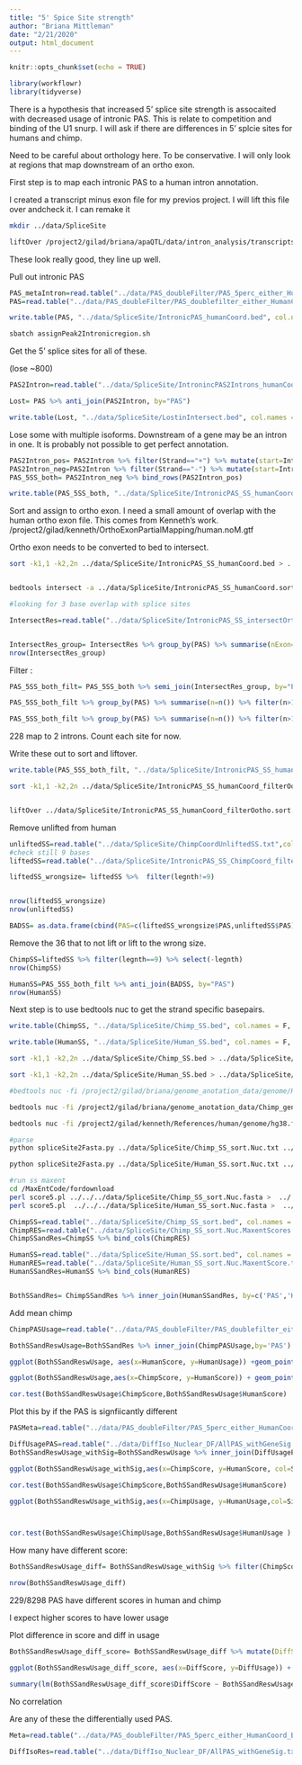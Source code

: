 ```yaml
---
title: "5' Spice Site strength"
author: "Briana Mittleman"
date: "2/21/2020"
output: html_document
---
```


```r
knitr::opts_chunk$set(echo = TRUE)
```


```r
library(workflowr)
library(tidyverse)
```

There is a hypothesis that increased 5' splice site strength is assocaited with decreased usage of intronic PAS. This is relate to competition and binding of the U1 snurp. I will ask if there are differences in 5' splcie sites for humans and chimp. 

Need to be careful about orthology here. To be conservative. I will only look at regions that map downstream of an ortho exon. 

First step is to map each intronic PAS to a human intron annotation.



I created a transcript minus exon file for my previos project. I will lift this file over andcheck it. I can remake it 

```bash
mkdir ../data/SpliceSite  

liftOver /project2/gilad/briana/apaQTL/data/intron_analysis/transcriptsMinusExons.sort.bed  ../data/liftover_files/hg19ToHg38.over.chain.gz ../data/SpliceSite/transcriptMinusexon_hg38.bed ../data/SpliceSite/UnliftedIntron.bed 

```

These look really good, they line up well.  


Pull out intronic PAS  
```r
PAS_metaIntron=read.table("../data/PAS_doubleFilter/PAS_5perc_either_HumanCoord_BothUsage_meta_doubleFilter.txt", header = T, stringsAsFactors = F) %>% filter(loc=="intron")
PAS=read.table("../data/PAS_doubleFilter/PAS_doublefilter_either_HumanCoordHummanUsage.bed", col.names = c("chr", "start", "end", "PAS", "score", "strand"),stringsAsFactors = F) %>% semi_join(PAS_metaIntron, by="PAS")

write.table(PAS, "../data/SpliceSite/IntronicPAS_humanCoord.bed", col.names = F, row.names = F, quote = F, sep="\t")
```


```bash
sbatch assignPeak2Intronicregion.sh
```

Get the 5' splice sites for all of these.  

(lose ~800)



```r
PAS2Intron=read.table("../data/SpliceSite/IntronincPAS2Introns_humanCoord.bed",col.names = c("IntronChr", "IntronStart", "IntronEnd", "Gene", "Score", "Strand", "PASChr", "PASStart","PASEnd", "PAS", "humanUsage", "passtrand"),stringsAsFactors = F)

Lost= PAS %>% anti_join(PAS2Intron, by="PAS")

write.table(Lost, "../data/SpliceSite/LostinIntersect.bed", col.names = F, row.names = F, quote =F, sep = "\t")

```



Lose some with multiple isoforms. Downstream of a gene may be an intron in one. It is probably not possible to get perfect annotation.  


```r
PAS2Intron_pos= PAS2Intron %>% filter(Strand=="+") %>% mutate(start=IntronStart-3, end= IntronStart +6) %>% select(IntronChr, start,end, PAS,humanUsage, Strand)
PAS2Intron_neg=PAS2Intron %>% filter(Strand=="-") %>% mutate(start=IntronEnd-6, end= IntronEnd +3) %>% select(IntronChr, start,end, PAS,humanUsage, Strand)
PAS_5SS_both= PAS2Intron_neg %>% bind_rows(PAS2Intron_pos)

write.table(PAS_5SS_both, "../data/SpliceSite/IntronicPAS_SS_humanCoord.bed", col.names = F, row.names = F, quote=F, sep="\t")
```

Sort and assign to ortho exon. I need a small amount of overlap with the human ortho exon file. This comes from Kenneth's work.  /project2/gilad/kenneth/OrthoExonPartialMapping/human.noM.gtf

Ortho exon needs to be converted to bed to intersect.  

```bash
sort -k1,1 -k2,2n ../data/SpliceSite/IntronicPAS_SS_humanCoord.bed > ../data/SpliceSite/IntronicPAS_SS_humanCoord.sort.bed 


bedtools intersect -a ../data/SpliceSite/IntronicPAS_SS_humanCoord.sort.bed  -b /project2/gilad/kenneth/OrthoExonPartialMapping/human.noM.gtf -s -wao > ../data/SpliceSite/IntronicPAS_SS_intersectOrthoExon.txt

#looking for 3 base overlap with splice sites  

```

```r
IntersectRes=read.table("../data/SpliceSite/IntronicPAS_SS_intersectOrthoExon.txt",stringsAsFactors = F,sep="\t", col.names = c("chr",'ssstart','ssend','PAS', 'humanusage','passtrand', 'file', 'loc','exonchr', 'enonstart','exonend', 'score', 'strand', 'score2', 'geneinfo', 'overlap')) %>% filter(overlap==3)


IntersectRes_group= IntersectRes %>% group_by(PAS) %>% summarise(nExon=n())
nrow(IntersectRes_group)
```




Filter :  


```r
PAS_5SS_both_filt= PAS_5SS_both %>% semi_join(IntersectRes_group, by="PAS") 

PAS_5SS_both_filt %>% group_by(PAS) %>% summarise(n=n()) %>% filter(n>1)

PAS_5SS_both_filt %>% group_by(PAS) %>% summarise(n=n()) %>% filter(n>1) %>% nrow()
```
228 map to 2 introns. Count each site for now.  


Write these out to sort and liftover.
```r
write.table(PAS_5SS_both_filt, "../data/SpliceSite/IntronicPAS_SS_humanCoord_filterOotho.bed", col.names = F, row.names = F, quote = F, sep="\t")
```

```bash
sort -k1,1 -k2,2n ../data/SpliceSite/IntronicPAS_SS_humanCoord_filterOotho.bed > ../data/SpliceSite/IntronicPAS_SS_humanCoord_filterOotho.sort.bed


liftOver ../data/SpliceSite/IntronicPAS_SS_humanCoord_filterOotho.sort.bed ../data/chainFiles/hg38ToPanTro6.over.chain ../data/SpliceSite/IntronicPAS_SS_ChimpCoord_filterOotho.sort.bed ../data/SpliceSite/ChimpCoordUnliftedSS.txt 
```


Remove unlifted from human

```r
unliftedSS=read.table("../data/SpliceSite/ChimpCoordUnliftedSS.txt",col.names = c("chr", 'start','end','PAS', 'humanscore', 'strand'), stringsAsFactors = F)
#check still 9 bases
liftedSS=read.table("../data/SpliceSite/IntronicPAS_SS_ChimpCoord_filterOotho.sort.bed",col.names = c("chr", 'start','end','PAS', 'humanscore', 'strand'), stringsAsFactors = F) %>% mutate(legnth=end-start) 

liftedSS_wrongsize= liftedSS %>%  filter(legnth!=9)


nrow(liftedSS_wrongsize)
nrow(unliftedSS)

BADSS= as.data.frame(cbind(PAS=c(liftedSS_wrongsize$PAS,unliftedSS$PAS)))
```
Remove the 36 that to not lift or lift to the wrong size. 

```r
ChimpSS=liftedSS %>% filter(legnth==9) %>% select(-legnth)
nrow(ChimpSS)

HumanSS=PAS_5SS_both_filt %>% anti_join(BADSS, by="PAS")
nrow(HumanSS)
```
  

Next step is to use bedtools nuc to get the strand specific basepairs.  


```r
write.table(ChimpSS, "../data/SpliceSite/Chimp_SS.bed", col.names = F, row.names = F, quote = F, sep="\t")

write.table(HumanSS, "../data/SpliceSite/Human_SS.bed", col.names = F, row.names = F, quote = F, sep="\t")

```


```bash
sort -k1,1 -k2,2n ../data/SpliceSite/Chimp_SS.bed > ../data/SpliceSite/Chimp_SS_sort.bed

sort -k1,1 -k2,2n ../data/SpliceSite/Human_SS.bed > ../data/SpliceSite/Human_SS.sort.bed

#bedtools nuc -fi /project2/gilad/briana/genome_anotation_data/genome/Homo_sapiens.GRCh37.75.dna_sm.all.fa -bed ../data/splicesite/AllPASSS.sort.noChr.bed -seq -s > ../data/splicesite/AllPASSS.sort.Nuc.txt

bedtools nuc -fi /project2/gilad/briana/genome_anotation_data/Chimp_genome/panTro6.fa -bed ../data/SpliceSite/Chimp_SS_sort.bed -seq -s > ../data/SpliceSite/Chimp_SS_sort.Nuc.txt

bedtools nuc -fi /project2/gilad/kenneth/References/human/genome/hg38.fa -bed ../data/SpliceSite/Human_SS.sort.bed -seq -s > ../data/SpliceSite/Human_SS.sort.Nuc.txt

#parse
python spliceSite2Fasta.py ../data/SpliceSite/Chimp_SS_sort.Nuc.txt ../data/SpliceSite/Chimp_SS_sort.Nuc.fasta

python spliceSite2Fasta.py ../data/SpliceSite/Human_SS.sort.Nuc.txt ../data/SpliceSite/Human_SS_sort.Nuc.fasta

#run ss maxent  
cd /MaxEntCode/fordownload
perl score5.pl ../../../data/SpliceSite/Chimp_SS_sort.Nuc.fasta >  ../../../data/SpliceSite/Chimp_SS_sort.Nuc.MaxentScores.txt
perl score5.pl  ../../../data/SpliceSite/Human_SS_sort.Nuc.fasta >  ../../../data/SpliceSite/Human_SS_sort.Nuc.MaxentScore.txt
```

```r
ChimpSS=read.table("../data/SpliceSite/Chimp_SS_sort.bed", col.names = c("chr",'start','end','PAS', 'HumanUsage', 'strand'), stringsAsFactors = F) %>% select(PAS,HumanUsage)
ChimpRES=read.table("../data/SpliceSite/Chimp_SS_sort.Nuc.MaxentScores.txt", col.names =c("Chimpseq", "ChimpScore"))
ChimpSSandRes=ChimpSS %>% bind_cols(ChimpRES)

HumanSS=read.table("../data/SpliceSite/Human_SS.sort.bed", col.names = c("chr",'start','end','PAS', 'HumanUsage', 'strand'), stringsAsFactors = F)%>% select(PAS,HumanUsage)
HumanRES=read.table("../data/SpliceSite/Human_SS_sort.Nuc.MaxentScore.txt", col.names = c("Humanseq", "HumanScore")) 
HumanSSandRes=HumanSS %>% bind_cols(HumanRES)


BothSSandRes= ChimpSSandRes %>% inner_join(HumanSSandRes, by=c('PAS','HumanUsage'))


```
Add mean chimp  

```r
ChimpPASUsage=read.table("../data/PAS_doubleFilter/PAS_doublefilter_either_ChimpCoordChimpUsage.sort.bed",col.names = c('chr','start','end',"PAS", 'ChimpUsage','strand' ),stringsAsFactors = F) %>% select(PAS, ChimpUsage)

BothSSandReswUsage=BothSSandRes %>% inner_join(ChimpPASUsage,by='PAS')
```

```r

ggplot(BothSSandReswUsage, aes(x=HumanScore, y=HumanUsage)) +geom_point(col="blue", alpha=.3) + geom_point(data=BothSSandReswUsage, aes(x=ChimpScore, y=ChimpUsage), alpha=.3,col="orange") 
```

```r
ggplot(BothSSandReswUsage,aes(x=ChimpScore, y=HumanScore)) + geom_point() + geom_density2d(col="green") + geom_smooth(method="lm",col="orange") + annotate("text",label="Pearsons Correlation = .98", x=-10, y=10) + labs(title="5' Splice Site Strength for Intronic PAS")+ theme(text= element_text(size=16))

cor.test(BothSSandReswUsage$ChimpScore,BothSSandReswUsage$HumanScore)

```

Plot this by if the PAS is signfiicantly different
```r
PASMeta=read.table("../data/PAS_doubleFilter/PAS_5perc_either_HumanCoord_BothUsage_meta_doubleFilter.txt", header = T, stringsAsFactors = F) %>% dplyr::select(PAS, chr, start,end, gene, loc)

DiffUsagePAS=read.table("../data/DiffIso_Nuclear_DF/AllPAS_withGeneSig.txt", header = T, stringsAsFactors = F) %>% inner_join(PASMeta, by=c("gene","chr", "start", "end"))  %>% select(PAS, SigPAU2)
BothSSandReswUsage_withSig=BothSSandReswUsage %>% inner_join(DiffUsagePAS, by="PAS")
```

```r
ggplot(BothSSandReswUsage_withSig,aes(x=ChimpScore, y=HumanScore, col=SigPAU2)) + geom_point(alpha=.5) + annotate("text",label="Pearsons Correlation = .98", x=-10, y=10) + labs(title="5' Splice Site Strength for Intronic PAS",col="Differentially \nused PAS")+ theme(text= element_text(size=16)) + scale_color_brewer(palette = "Dark2")

cor.test(BothSSandReswUsage$ChimpScore,BothSSandReswUsage$HumanScore)
```


```r
ggplot(BothSSandReswUsage_withSig,aes(x=ChimpUsage, y=HumanUsage,col=SigPAU2)) + geom_point(alpha=.5)  + geom_smooth(method="lm",col="orange") + annotate("text", label="Pearsons Correlation= 0.54", x=.65,y=.8) + theme(text= element_text(size=16)) + scale_color_brewer(palette = "Dark2") + labs(title="Usage of PAS by species",col="Differentially \nused PAS") 



cor.test(BothSSandReswUsage$ChimpUsage,BothSSandReswUsage$HumanUsage )
```

How many have different score: 

```r
BothSSandReswUsage_diff= BothSSandReswUsage_withSig %>% filter(ChimpScore!=HumanScore)

nrow(BothSSandReswUsage_diff)
```

229/8298 PAS have different scores in human and chimp  

I expect higher scores to have lower usage 

Plot difference in score and diff in usage  

```r
BothSSandReswUsage_diff_score= BothSSandReswUsage_diff %>% mutate(DiffScore=HumanScore-ChimpScore, DiffUsage=HumanUsage-ChimpUsage)

ggplot(BothSSandReswUsage_diff_score, aes(x=DiffScore, y=DiffUsage)) + geom_point(aes(col=SigPAU2)) + geom_smooth(method="lm") +theme(text= element_text(size=16)) + scale_color_brewer(palette = "Dark2") + labs(title="Relationship between differene in \nusage and difference in 5' SS score",col="Differentially \nused PAS") 

summary(lm(BothSSandReswUsage_diff_score$DiffScore ~ BothSSandReswUsage_diff_score$DiffUsage))

```

No correlation  

Are any of these the differentially used PAS.  

```r


Meta=read.table("../data/PAS_doubleFilter/PAS_5perc_either_HumanCoord_BothUsage_meta_doubleFilter.txt", header = T, stringsAsFactors = F) %>% select(PAS,chr, loc, start, end)

DiffIsoRes=read.table("../data/DiffIso_Nuclear_DF/AllPAS_withGeneSig.txt", header = T,stringsAsFactors = F) %>% inner_join(Meta, by=c("chr", 'start','end')) %>% select(PAS,SigPAU2 )
```




